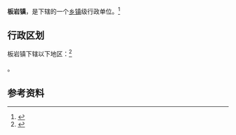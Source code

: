 {{中国乡级行政区|61/10/24/113/000}}

'''板岩镇'''，是{{PRC admin/fullname|61/10/24/113/000|3}}下辖的一个[[乡镇|乡镇]]级行政单位。<ref>{{PRC admin/ref sgc|{{PRC admin/parent|61/10/24/113/000}}}}</ref>

== 行政区划 ==

板岩镇下辖以下地区：<ref>{{PRC admin/ref sgc|61/10/24/113/000}}</ref>

{{PRC admin/children|61/10/24/113/000}}。

== 参考资料 ==

{{reflist}}

{{行政区划小作品}}
{{PRC admin/navcat|61/10/24/113/000}}
